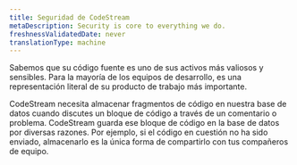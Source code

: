 ```yaml
---
title: Seguridad de CodeStream
metaDescription: Security is core to everything we do.
freshnessValidatedDate: never
translationType: machine
---
```


Sabemos que su código fuente es uno de sus activos más valiosos y sensibles. Para la mayoría de los equipos de desarrollo, es una representación literal de su producto de trabajo más importante.

CodeStream necesita almacenar fragmentos de código en nuestra base de datos cuando discutes un bloque de código a través de un comentario o problema. CodeStream guarda ese bloque de código en la base de datos por diversas razones. Por ejemplo, si el código en cuestión no ha sido enviado, almacenarlo es la única forma de compartirlo con tus compañeros de equipo.